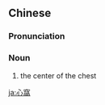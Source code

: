 {{also|心窝}}
==Chinese==
{{zh-forms|s=心窝}}

===Pronunciation===
{{zh-pron
|m=xīnwō
|c=sam1 wo1
|mn=sim-o
|cat=n
}}

===Noun===
{{zh-noun}}

# the center of the chest

[[ja:心窩]]